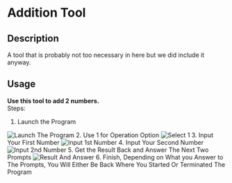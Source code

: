 
# Addition Tool
## Description
A tool that is probably not too necessary in here but we did include it anyway.
## Usage
**Use this tool to add 2 numbers.**\
Steps:
1. Launch the Program
<img src="/public/Addition%20Pics/!On%20Launch.jpg" alt="Launch The Program" width={500} height={500} />
2. Use 1 for Operation Option
<img src="/public/Addition%20Pics/!Select%201.jpg" alt="Select 1" width={500} height={500} />
3. Input Your First Number
<img src="/public/Addition%20Pics/!First%20Number.jpg" alt="Input 1st Number" width={500} height={500} />
4. Input Your Second Number
<img src="/public/Addition%20Pics/!Second%20Number.jpg" alt="Input 2nd Number" width={500} height={500} />
5. Get the Result Back and Answer The Next Two Prompts <img src="/public/Addition%20Pics/!Final%20Prompts.jpg" alt="Result And Answer" width={500} height={500} />
6. Finish, Depending on What you Answer to The Prompts, You Will Either Be Back Where You Started Or Terminated The Program
